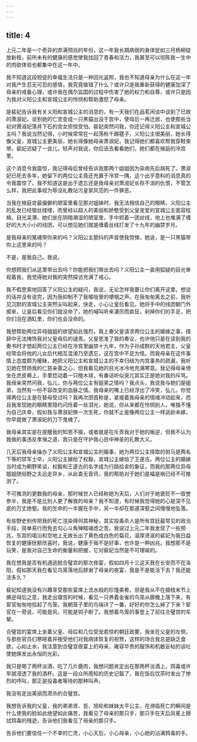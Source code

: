 ```yaml
---
---
---
```

title: 4
---




上元二年是一个奇异的弃满预兆的年份，这一年我长期病弱的身体犹如三月杨柳绽放新枝，前所未有的健康的感觉使我找回了青春和活力，我甚至可以坦陈我一生中的肉欲体验也都集中在这一年中。

我不知道这段短促的幸福生活只是一种回光返照，我也不知道母亲为什么在这一年对我产生忍无可忍的感情，我究竟做错了什么？或许只是我重新获得的健康加深了母亲的戒备心理，或许我在偶尔监国的过程中伤害了她的权力和自尊，或许只是因为我对义阳公主和宣城公主的怜悯和帮助激怒了母亲。

是裴妃告诉我有关义阳和宣城公主的消息的，有一天我们在品茗闲谈中谈到了已故的萧淑妃，谈到她的亡灵变成一只黑猫出没于宫中，使母后一再迁居，也使那些当初对萧淑妃落井下石的宫女担惊受怕。裴妃突然问我，你还记得义阳公主和宣城公主吗？我说当然记得，小时候常常在一起荡秋千踢毽子，义阳公主很美丽，她长得像父皇，宣城公主更美丽，她长得像她母亲萧淑妃，我记得她们都喜欢帮我穿鞋束带。裴妃迟疑了一会儿，轻声对我说，你应该去看看她们，她们都在掖庭的冷宫里。

这个消息令我震惊，我记得母后曾经告诉我那两个姐姐因为染病先后病死了。萧淑妃已死去多年，她留下的两位公主竟还充置于冷宫一隅，这个出乎意料的消息真的令我震惊了。我不知道这是出于遗忘还是我母亲对萧淑妃长存不消的仇恨，不管怎么样，我把此事视为辱没礼教玷污皇家风范的一件罪恶。

当我在掖庭宫最偏僻的陋室里看见那对姐妹时，我无法相信自己的眼睛，义阳公主的乱发已经银丝缕缕，而曾经以超人的美丽和娇憨受到父皇宠爱的宣城公主面容枯槁，目光呆滞，她们坐在阴暗潮湿的陋室里，手中抓着一团丝线，地上也堆满了缠好的大大小小的线团，可以想见她们就是缠着丝线打发了十九年的幽禁岁月。

是我母亲的冤魂带你来的吗？义阳公主颤抖的声音使我惊悚，她说，是一只黑猫带你上这里来的吗？

不是，是我自己。我说。

你想把我们从这里带出去吗？你能把我们带出去吗？义阳公主一直用狐疑的目光审视着我，我觉得她对我的突然探访充满了戒心。

我不假思索地回答了义阳公主的疑问，我说，无论怎样我要让你们离开这里。想说的话并没有说完，因为我抑制不了我喉咙里的哽咽之声。在我匆匆离去之前，我听见沉默的宣城公主突然尖叫起来，快走，小心让皇后看见。她将手中的线团朝门外掷来，让皇后看见你们就没命了，她的喊叫听来凄厉而疯狂，剁掉你们的手足，把你们泡在酒缸里，你们也会没命的。

我想帮助两位异母姐姐的欲望如此强烈，我上奏父皇请求两位公主的婚嫁之事，措辞中无法掩饰我对父皇母后的谴责。父皇恩准了我的奏议，也许他只是在读到我的奏书时才想起两位公主已经在冷宫里幽禁十九年，作为子孙成群的天地君主，父皇经常会将他的儿女后代相互混淆乃至遗忘，这在宫中不足为怪。而我母亲在这件事情上态度颇为暧昧，她把义阳公主和宣城公主的不幸归结为内宫事务的疏漏，我听见她在赞扬我的仁慈亲善之心，但我看见她的目光冰冷地充满寒意。我记得母亲倚坐在虎皮褥上，手里捻动着一只檀木球，有番话听似突兀其实正是她对我的斥骂。我母亲突然问我，弘儿，你与两位公主有姐弟之情吗？我点头，我说我与她们是姐弟，当然有一份不容改变的血脉之情。我母亲的嘴上已经浮出了冷笑，弘儿，你觉得两位公主是在替母受过吗？我再次颔首称是，紧接着我母亲的情绪冲动起来，而且我发现她的眼睛里隐约闪烁着一丝泪光，她说，你从来都在怜悯别人，唯独不懂为自己庆幸，假如我与萧淑妃换一次生死，你就不止是像两位公主一样适龄未嫁，你早就做了萧淑妃的刀下鬼魂了。

我母亲其实是在提醒我的知恩不报，或者就是在斥责我对于她的叛逆，但我不认为我做的事违反孝悌之道，我只是在守护我心目中神圣的礼教大义。

几天后我母亲操办了义阳公主和宣城公主的婚事，她为两位公主择取的驸马是两名下等的禁军士卒，义阳公主嫁给了权毅，宣城公主嫁给了王遂古。两位公主的婚嫁当时成为朝野笑谈，权毅和王遂古的名字成为行路拾金的象征，而我的那两位异母姐姐随俗野之夫远走异乡，从此杳无音讯，我的帮助对于她们是福是祸已经不可推测了。

不可推测的更数我的母亲，那时候世人已经称她为天后，人们对于她褒贬不一毁誉参半，我是不是比别人更了解我的母亲？我不知道，有时候我觉得她的心是深不见底的万丈绝壑。我的生命的一半握在手中，另一半却在那道深壑之间慢慢地坠落。

有些野史别传把我的死亡渲染得何其神秘，其实投毒杀人是所有宫廷最常见的政治手段，简单易行而免去勾心斗角殚精竭虑之苦。我说过上元二年我发现了一些预兆，东宫的墙沿和空地上无故长出了黄色成白色的菊花，温厚贤淑的裴妃为我日益恢复的健康抚额欣喜时，我说，健康于我不是好事，也许是一种凶兆。我想那不是玩笑，是我对自己生命的衡量和把握，它对裴妃当然是不可理喻的。

我在想我是否有机遇逃脱合璧宫的那次夜宴，假如四月十三这天我在长安而不在洛阳，假如那天我在看见鸟笼落地后辞谢了母亲的夜宴，我是不是能活下去？我还能活多久？

裴妃知道我没有兴趣享受那些宴席上流水般的珍馐美肴，但是我从不在细枝末节上拂逆母后之意，我走出寝宫的时候，看见一只养着金雀的鸟笼从廊檐上落下来，有宦官匆匆地拾起了鸟笼，我朝笼子里的鸟端详了一番，好好的你怎么掉了下来？宦官在一旁说，可能是风，可能是钩子断了。我想着鸟笼的事登上了前往合璧宫的车辇。

合璧宫的宴席上坐着父皇、母后和几位受宠若惊的朝廷政要，我坐在父皇的左侧，与那些官员们寒暄着并接受他们对我病体恢复的祝贺，这样的场合我总是缺乏食欲，心如止水，我注意到合璧宫夜宴上的母亲，雍容华贵的服饰和机敏妥帖的谈吐使她焕发出永恒的光彩。

我只是喝了两杯淡酒，吃了几片鹿肉，我想问题肯定出在那两杯淡酒上，鸩毒或许早就浸透了我的酒杯。这是一段众所周知的历史记载了，我在饭后饮茶时发出了惨烈的呼叫，那正是投毒者等待的那种叫声。

我没有走出美丽而肃杀的合璧宫。

我想告诉我的父皇，我的弟弟贤、哲、旭轮和妹妹太平公主，在濒临死亡的瞬间是什么使我的脸如此绝望如此痛苦，我看见了母亲的那只手，那只手在天后凤冕上擦拭鸩毒的残迹，告诉他们我看见了母亲的那只手。

告诉他们要信任一个不幸的亡灵，小心天后，小心母亲，小心她的沾满鸩毒的手。